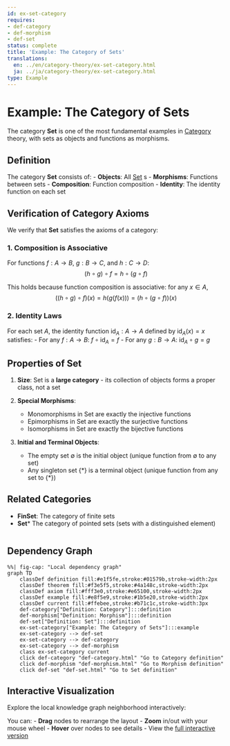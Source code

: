 ```yaml
---
id: ex-set-category
requires:
- def-category
- def-morphism
- def-set
status: complete
title: 'Example: The Category of Sets'
translations:
  en: ../en/category-theory/ex-set-category.html
  ja: ../ja/category-theory/ex-set-category.html
type: Example
---
```


# Example: The Category of Sets

The category **Set** is one of the most fundamental examples in [Category](def-category.qmd) theory, with sets as objects and functions as morphisms.

## Definition

The category **Set** consists of:
- **Objects**: All [Set](../logic-set-theory/def-set.qmd) s
- **Morphisms**: Functions between sets
- **Composition**: Function composition
- **Identity**: The identity function on each set

## Verification of Category Axioms

We verify that **Set** satisfies the axioms of a category:

### 1. Composition is Associative

For functions $f: A \to B$, $g: B \to C$, and $h: C \to D$:
$$(h \circ g) \circ f = h \circ (g \circ f)$$

This holds because function composition is associative: for any $x \in A$,
$$((h \circ g) \circ f)(x) = h(g(f(x))) = (h \circ (g \circ f))(x)$$

### 2. Identity Laws

For each set $A$, the identity function $\text{id}_A: A \to A$ defined by $\text{id}_A(x) = x$ satisfies:
- For any $f: A \to B$: $f \circ \text{id}_A = f$
- For any $g: B \to A$: $\text{id}_A \circ g = g$

## Properties of Set

1. **Size**: Set is a **large category** - its collection of objects forms a proper class, not a set

2. **Special Morphisms**:
   - Monomorphisms in Set are exactly the injective functions
   - Epimorphisms in Set are exactly the surjective functions
   - Isomorphisms in Set are exactly the bijective functions

3. **Initial and Terminal Objects**:
   - The empty set $\emptyset$ is the initial object (unique function from $\emptyset$ to any set)
   - Any singleton set $\{*\}$ is a terminal object (unique function from any set to $\{*\}$)

## Related Categories

- **FinSet**: The category of finite sets
- **Set*** The category of pointed sets (sets with a distinguished element)

```mermaid
```

## Dependency Graph

```mermaid
%%| fig-cap: "Local dependency graph"
graph TD
    classDef definition fill:#e1f5fe,stroke:#01579b,stroke-width:2px
    classDef theorem fill:#f3e5f5,stroke:#4a148c,stroke-width:2px
    classDef axiom fill:#fff3e0,stroke:#e65100,stroke-width:2px
    classDef example fill:#e8f5e9,stroke:#1b5e20,stroke-width:2px
    classDef current fill:#ffebee,stroke:#b71c1c,stroke-width:3px
    def-category["Definition: Category"]:::definition
    def-morphism["Definition: Morphism"]:::definition
    def-set["Definition: Set"]:::definition
    ex-set-category["Example: The Category of Sets"]:::example
    ex-set-category --> def-set
    ex-set-category --> def-category
    ex-set-category --> def-morphism
    class ex-set-category current
    click def-category "def-category.html" "Go to Category definition"
    click def-morphism "def-morphism.html" "Go to Morphism definition"
    click def-set "def-set.html" "Go to Set definition"
```

## Interactive Visualization

Explore the local knowledge graph neighborhood interactively:

::: {.graph-viz data-id="ex-set-category" data-width="700" data-height="500"}
:::

You can:
- **Drag** nodes to rearrange the layout
- **Zoom** in/out with your mouse wheel
- **Hover** over nodes to see details
- View the [full interactive version](../../output/interactive/ex-set-category.html){target="_blank"}
